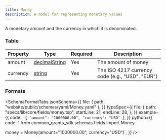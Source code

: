 ```yaml
---
title: Money
description: A model for representing monetary values
---
```



A monetary amount and the currency in which it is denominated.

### Table

| Property | Type                                                   | Required | Description                                     |
| -------- | ------------------------------------------------------ | -------- | ----------------------------------------------- |
| amount   | [decimalString](/protocol/types/numeric#decimalstring) | Yes      | The amount of money                             |
| currency | [string](/protocol/types/string#string)                | Yes      | The ISO 4217 currency code (e.g., "USD", "EUR") |

### Formats

<SchemaFormatTabs
  jsonSchema={{
    file: { path: "website/public/schemas/yaml/Money.yaml" },
  }}
  typeSpec={{
    file: {
      path: "specs/lib/core/fields/money.tsp",
      startLine: 21,
      endLine: 28,
    },
  }}
  example={{
    code: `
  {
    "amount": "1000000.00",
    "currency": "USD"
  }`,
  }}
  python={{
    code: `
  from common_grants_sdk.schemas.fields import Money

  money = Money(amount="1000000.00", currency="USD")`,
  }}
/>
